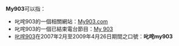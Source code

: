 '''My903'''可以指：
*叱咤903的一個相關網站：[[My903.com|My903.com]]
*叱咤903的一個已結束電台節目：[[My_903|My 903]]
*[[叱咤903|叱咤903]]在2007年2月至2009年4月26日期間之口號：'''叱咤my903'''
{{disambig|Cat=非中文名称消歧义}}
